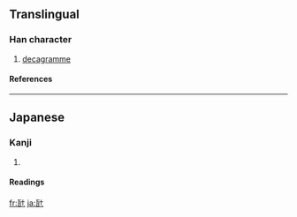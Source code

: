 ==Translingual==
===Han character===
{{Han char|rn=98|rad=瓦|as=02|sn=7|four=|canj=一弓十 (MNJ)}}
# [[decagramme]]
====References====
{{Han ref|kx=0748.021|dkj=21442|dj=1156.080|hdz=21421.051|uh=74E7|ud=29927}}

----
==Japanese==
===Kanji===
{{ja-kanji|grade=|rs=瓦02}}
# {{defn|Japanese}} 
====Readings====
{{ja-readings|on=|kun=[[デカグラム]] (dekaguramu)|nanori=}}

[[fr:瓧]]
[[ja:瓧]]
